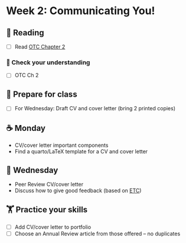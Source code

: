
# Week 2: Communicating You!

## 📖 Reading

- [ ] Read [OTC Chapter 2](https://alg.manifoldapp.org/read/open-technical-communication/section/67472d69-a8f9-4aa9-9342-501970a730e7)


### 🎯 Check your understanding

- [ ] OTC Ch 2

## 🥣 Prepare for class

- [ ] For Wednesday: Draft CV and cover letter (bring 2 printed copies)

## ☕ Monday

- CV/cover letter important components
- Find a quarto/LaTeX template for a CV and cover letter

## 🐪 Wednesday

- Peer Review CV/cover letter
- Discuss how to give good feedback (based on [ETC](https://wisc.pb.unizin.org/opencomp/chapter/providing-good-feedback/))

##  🏋️ Practice your skills

- [ ] Add CV/cover letter to portfolio
- [ ] Choose an Annual Review article from those offered – no duplicates


